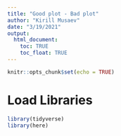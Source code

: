 ```yaml
---
title: "Good plot - Bad plot"
author: "Kirill Musaev"
date: "3/19/2021"
output:
  html_document:
    toc: TRUE
    toc_float: TRUE
---
```


```r
knitr::opts_chunk$set(echo = TRUE)
```

# Load Libraries

```r
library(tidyverse)
library(here)

```
